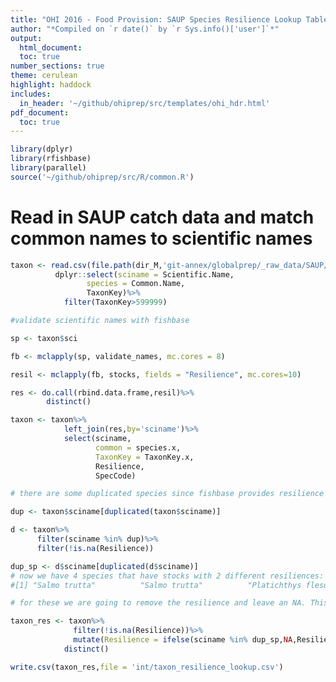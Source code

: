 ```yaml
---
title: "OHI 2016 - Food Provision: SAUP Species Resilience Lookup Table"
author: "*Compiled on `r date()` by `r Sys.info()['user']`*"
output: 
  html_document:
  toc: true
number_sections: true
theme: cerulean
highlight: haddock
includes: 
  in_header: '~/github/ohiprep/src/templates/ohi_hdr.html'
pdf_document:
  toc: true
---
```


```r
library(dplyr)
library(rfishbase)
library(parallel)
source('~/github/ohiprep/src/R/common.R')

```


# Read in SAUP catch data and match common names to scientific names

```r

taxon <- read.csv(file.path(dir_M,'git-annex/globalprep/_raw_data/SAUP/d2016/TaxonTable.csv'),stringsAsFactors = F)%>%
          dplyr::select(sciname = Scientific.Name,
                 species = Common.Name,
                 TaxonKey)%>%
            filter(TaxonKey>599999)

#validate scientific names with fishbase

sp <- taxon$sci

fb <- mclapply(sp, validate_names, mc.cores = 8)

resil <- mclapply(fb, stocks, fields = "Resilience", mc.cores=10)

res <- do.call(rbind.data.frame,resil)%>%
        distinct()

taxon <- taxon%>%
            left_join(res,by='sciname')%>%
            select(sciname,
                   common = species.x,
                   TaxonKey = TaxonKey.x,
                   Resilience,
                   SpecCode)

# there are some duplicated species since fishbase provides resilience per stock...we'll want to remove the duplicates 

dup <- taxon$sciname[duplicated(taxon$sciname)]

d <- taxon%>%
      filter(sciname %in% dup)%>%
      filter(!is.na(Resilience))

dup_sp <- d$sciname[duplicated(d$sciname)]
# now we have 4 species that have stocks with 2 different resiliences:
#[1] "Salmo trutta"          "Salmo trutta"          "Platichthys flesus"    "Pleuronectes platessa" "Clupea harengus"    

# for these we are going to remove the resilience and leave an NA. This will cause the models to default to Medium resilience

taxon_res <- taxon%>%
              filter(!is.na(Resilience))%>%
              mutate(Resilience = ifelse(sciname %in% dup_sp,NA,Resilience))%>%
            distinct()

write.csv(taxon_res,file = 'int/taxon_resilience_lookup.csv')
```       

